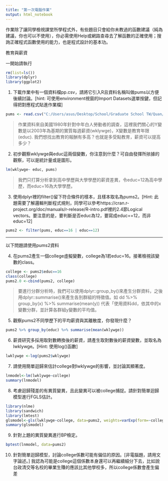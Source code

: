 ```yaml
---
title: "第一次電腦作業"
output: html_notebook
---
```

作業除了讓同學檢視課堂所學程式外，有些題目只會給你未教過的函數建議（純為建議，你也可以不使用），你必需使用Help或網路查尋去了解函數的正確使用；搜詢正確程式函數使用的能力，也是程式設計的基本功。

教育與薪資 

一開始請執行
```r
rm(list=ls())
library(dplyr)
library(ggplot2)
```

1. 下載作業中有一個資料檔pp.csv，請將它引入R且資料名稱叫做pums以方便後續討論。[hint: 可使用environment視窗的Import Datasets選單按鍵，但記得把對應程式貼進作業檔]
```r
pums <- read.csv("C:/Users/asus/Desktop/School/Graduate School TW/Quan/Part-I-Assignment/pp.csv")
```


> 作業資料來自美國1980年針對中年白人勞動者的調查，這裡我們關心的Y變數是以2003年為基期的實質每週薪資(wklywge)，X變數是教育年限(educ). 我們想找出教育的報酬有多高？也就是多受點教育，薪資可以提高多少？

2. 初步觀察wklywge與educ這兩個變數，你注意到什麼？可自由發揮所挔據的觀察，可以是統計量或是圖形。
```r
lm(wklywge~ educ, pums)
```


> 我們只打算分析拿到高中學歷與大學學歷的薪資差異，令educ=12為高中學歷，而educ=16為大學學歷。

3. 使用dplyr裡的filter()留下符合條件的樣本，且樣本取名為pums2。[Hint: 此題需要了解邏輯判斷程式規則，同學可以參考https://cran.r-project.org/doc/manuals/r-release/R-intro.pdf裡的2.4節Logical vectors。要注意的是，要判斷是否educ為12，要寫成educ==12，而非educ=12]
```r
pums2 <- filter(pums, educ==16 | educ==12)
```


***
以下問題請使用pums2資料

4. 在pums2產生一個college虛擬變數，college為1若educ=16。接著檢視該變數的class。
```r
college <- pums2$educ==16
class(college)
pums2.0 <-cbind(pums2, college)
```


> 要進行分群分析時，我們可以使用dplyr::group_by()來產生分群資料，之後用dplyr::summarise()來產生各別群組的特徵值。如 dd %>% group_by(x) %>% summarise(mean(y)) 代表「使用資料dd，依其中的x變數分群，並計算各群組y變數的平均值。

5. 觀察pums2不同學歷下的平均薪資與其離散度，你發現什麼？
```r
pums2 %>% group_by(educ) %>% summarise(mean(wklywge))
```

6. 薪資研究多採用取對數轉換後的薪資，請產生取對數後的薪資變數，並取名為lwklywge。[Hint: 使用log()函數]
```r
lwklywge <-log(pums2$wklywge)
```

7. 請使用簡單迴歸來估計college對lwklywge的影響，並討論其顯著度。
```r
lnmodel<-lm(lwklywge~college)
summary(lnmodel)
```

8. 考慮迴歸殘差的有異質變異，且此變異可以被college捕捉。請針對簡單迴歸模型進行FGLS估計。
```r
library(nlme)
library(sandwich)
library(lmtest)
glsmodel<-gls(lwklywge~college, data=pums2, weights=varExp(form=~college))
summary(glsmodel)
```

9. 針對上題的異質變異進行BP檢定。
```r
bptest(lnmodel, data=pums2)
```

10. 針對簡單迴歸模型，討論college係數可能有偏估的原因。[非電腦題，請用文字論述。]
我認為可能是college這個係數本身還可以再繼續細分下去，比如說台政清交等名校的畢業生賺的應該比其他學校多，所以college係數會產生偏差
